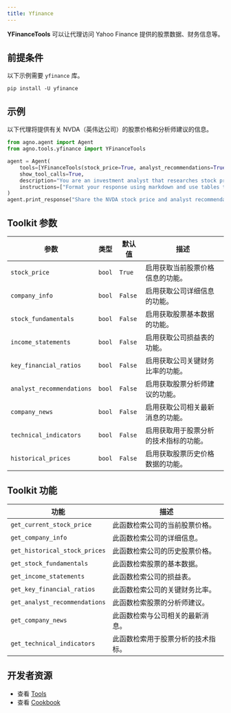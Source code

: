 ```yaml
---
title: Yfinance
---
```


**YFinanceTools** 可以让代理访问 Yahoo Finance 提供的股票数据、财务信息等。

## 前提条件

以下示例需要 `yfinance` 库。

```shell
pip install -U yfinance
```

## 示例

以下代理将提供有关 NVDA（英伟达公司）的股票价格和分析师建议的信息。

```python cookbook/tools/yfinance_tools.py
from agno.agent import Agent
from agno.tools.yfinance import YFinanceTools

agent = Agent(
    tools=[YFinanceTools(stock_price=True, analyst_recommendations=True, stock_fundamentals=True)],
    show_tool_calls=True,
    description="You are an investment analyst that researches stock prices, analyst recommendations, and stock fundamentals.",
    instructions=["Format your response using markdown and use tables to display data where possible."],
)
agent.print_response("Share the NVDA stock price and analyst recommendations", markdown=True)
```

## Toolkit 参数

| 参数                 | 类型    | 默认值 | 描述                                                               |
| -------------------- | ------- | ------ | ------------------------------------------------------------------ |
| `stock_price`        | `bool`  | `True` | 启用获取当前股票价格信息的功能。                                       |
| `company_info`       | `bool`  | `False`| 启用获取公司详细信息的功能。                                         |
| `stock_fundamentals` | `bool`  | `False`| 启用获取股票基本数据的功能。                                         |
| `income_statements`    | `bool`  | `False`| 启用获取公司损益表的功能。                                           |
| `key_financial_ratios` | `bool`  | `False`| 启用获取公司关键财务比率的功能。                                         |
| `analyst_recommendations` | `bool`  | `False`| 启用获取股票分析师建议的功能。                                       |
| `company_news`       | `bool`  | `False`| 启用获取公司相关最新消息的功能。                                       |
| `technical_indicators` | `bool`  | `False`| 启用获取用于股票分析的技术指标的功能。                               |
| `historical_prices`  | `bool`  | `False`| 启用获取股票历史价格数据的功能。                                       |

## Toolkit 功能

| 功能                       | 描述                             |
| -------------------------- | -------------------------------- |
| `get_current_stock_price`  | 此函数检索公司的当前股票价格。     |
| `get_company_info`         | 此函数检索公司的详细信息。         |
| `get_historical_stock_prices`| 此函数检索公司的历史股票价格。     |
| `get_stock_fundamentals`   | 此函数检索股票的基本数据。         |
| `get_income_statements`    | 此函数检索公司的损益表。           |
| `get_key_financial_ratios` | 此函数检索公司的关键财务比率。     |
| `get_analyst_recommendations`| 此函数检索股票的分析师建议。       |
| `get_company_news`         | 此函数检索与公司相关的最新消息。   |
| `get_technical_indicators` | 此函数检索用于股票分析的技术指标。 |

## 开发者资源

- 查看 [Tools](https://github.com/agno-agi/agno/blob/main/libs/agno/agno/tools/yfinance.py)
- 查看 [Cookbook](https://github.com/agno-agi/agno/blob/main/cookbook/tools/yfinance_tools.py)